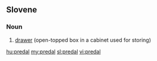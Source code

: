 ==Slovene==

===Noun===
{{infl|sl|noun|g=m}}

# [[drawer]] (open-topped box in a cabinet used for storing)

{{tbot entry|Slovene|drawer|2008|January|sl}}

[[hu:predal]]
[[my:predal]]
[[sl:predal]]
[[vi:predal]]